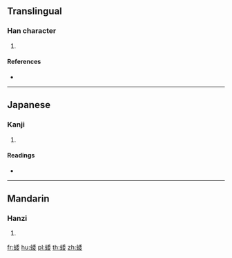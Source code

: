 {{character info/new}}
==Translingual==

===Han character===
{{Han char|rn=142|rad=虫|as=08|sn=14|four=52144|canj=LIHDV}}

# {{defn|Han|sort=虫08}}

====References====
* {{Han ref|kx=1087.190|dkj=33186|dj=1554.130|hdz=42863.030|uh=8732|ud=34610|bh=E3E5|bd=58341}}

----

==Japanese==

===Kanji===
{{ja-kanji|grade=|rs=虫08}}

# {{defn|lang=ja|sort=虫08}}

====Readings====
* {{ja-readings|on=[[い]] (i)|kun=[[うねる]] (uneru)|nanori=}}

----

==Mandarin==

===Hanzi===
{{cmn-hanzi|pin=[[wěi]] ([[wei3]]), [[xí]] ([[xi2]])|wg=wei<sup>3</sup>, hsi<sup>2</sup>}}

# {{defn|lang=cmn|sort=虫08}}

[[fr:蜲]]
[[hu:蜲]]
[[pl:蜲]]
[[th:蜲]]
[[zh:蜲]]